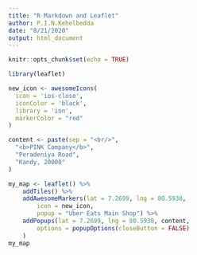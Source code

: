 ```yaml
---
title: "R Markdown and Leaflet"
author: P.I.N.Kehelbedda
date: "8/21/2020"
output: html_document
---
```


```r
knitr::opts_chunk$set(echo = TRUE)
```

```r
library(leaflet)
```

```r
new_icon <- awesomeIcons(
  icon = 'ios-close',
  iconColor = 'black',
  library = 'ion',
  markerColor = "red"
)

content <- paste(sep = "<br/>",
  "<b>PINK Company</b>",
  "Peradeniya Road",
  "Kandy, 20000"
)

my_map <- leaflet() %>%
    addTiles() %>%
    addAwesomeMarkers(lat = 7.2699, lng = 80.5938,
        icon = new_icon,
        popup = "Uber Eats Main Shop") %>%
    addPopups(lat = 7.2699, lng = 80.5938, content,
        options = popupOptions(closeButton = FALSE)
    )
my_map
```

